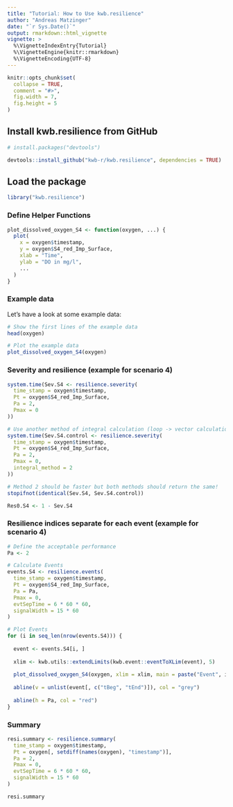 ```yaml
---
title: "Tutorial: How to Use kwb.resilience"
author: "Andreas Matzinger"
date: "`r Sys.Date()`"
output: rmarkdown::html_vignette
vignette: >
  %\VignetteIndexEntry{Tutorial}
  %\VignetteEngine{knitr::rmarkdown}
  %\VignetteEncoding{UTF-8}
---
```


```r
knitr::opts_chunk$set(
  collapse = TRUE,
  comment = "#>",
  fig.width = 7, 
  fig.height = 5
)
```

## Install kwb.resilience from GitHub

```r
# install.packages("devtools")

devtools::install_github("kwb-r/kwb.resilience", dependencies = TRUE)
```

## Load the package

```r
library("kwb.resilience")
```

### Define Helper Functions

```r
plot_dissolved_oxygen_S4 <- function(oxygen, ...) {
  plot(
    x = oxygen$timestamp, 
    y = oxygen$S4_red_Imp_Surface, 
    xlab = "Time", 
    ylab = "DO in mg/l",
    ...
  )
}
```

### Example data

Let's have a look at some example data:

```r
# Show the first lines of the example data
head(oxygen)

# Plot the example data
plot_dissolved_oxygen_S4(oxygen)
```

### Severity and resilience (example for scenario 4)

```r
system.time(Sev.S4 <- resilience.severity(
  time_stamp = oxygen$timestamp, 
  Pt = oxygen$S4_red_Imp_Surface, 
  Pa = 2, 
  Pmax = 0
))

# Use another method of integral calculation (loop -> vector calculation)
system.time(Sev.S4.control <- resilience.severity(
  time_stamp = oxygen$timestamp, 
  Pt = oxygen$S4_red_Imp_Surface, 
  Pa = 2, 
  Pmax = 0,
  integral_method = 2
))

# Method 2 should be faster but both methods should return the same!
stopifnot(identical(Sev.S4, Sev.S4.control))

Res0.S4 <- 1 - Sev.S4
```

### Resilience indices separate for each event (example for scenario 4) 

```r
# Define the acceptable performance
Pa <- 2

# Calculate Events
events.S4 <- resilience.events(
  time_stamp = oxygen$timestamp, 
  Pt = oxygen$S4_red_Imp_Surface, 
  Pa = Pa, 
  Pmax = 0, 
  evtSepTime = 6 * 60 * 60, 
  signalWidth = 15 * 60
)

# Plot Events
for (i in seq_len(nrow(events.S4))) {
  
  event <- events.S4[i, ]
  
  xlim <- kwb.utils::extendLimits(kwb.event::eventToXLim(event), 5)
  
  plot_dissolved_oxygen_S4(oxygen, xlim = xlim, main = paste("Event", i))
  
  abline(v = unlist(event[, c("tBeg", "tEnd")]), col = "grey")
  
  abline(h = Pa, col = "red")
}
```

### Summary

```r
resi.summary <- resilience.summary(
  time_stamp = oxygen$timestamp, 
  Pt = oxygen[, setdiff(names(oxygen), "timestamp")], 
  Pa = 2, 
  Pmax = 0, 
  evtSepTime = 6 * 60 * 60, 
  signalWidth = 15 * 60
)

resi.summary
```
